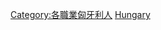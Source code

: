 {{Commonscat|Inventors from Hungary}}

[[Category:各職業匈牙利人|Category:各職業匈牙利人]]
[[Category:各國發明家|Hungary]]